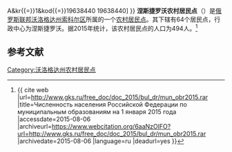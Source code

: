 {{Infobox Settlement
| official_name = 涅斯捷罗沃农村居民点
| native_name = Сельское поселение Нестеровское
| settlement_type = [[农村居民点|农村居民点]]
| subdivision_type = [[国家|国家]]
| subdivision_type1 = [[州_(俄罗斯)|州]]
| subdivision_type2 = [[区_(苏联)|区]]
| pushpin_map = European Russia
| map_caption = 在[[歐洲俄羅斯|歐洲俄羅斯]]的位置
| subdivision_name = {{RUS}}
| subdivision_name1 = [[沃洛格达州|沃洛格达州]]
| subdivision_name2 = [[索科尔区|索科尔区]]
| seat_type = 行政中心
| seat = 涅斯捷罗沃
| population_as_of=2015
| population_footnotes = <ref name=stat />
| population_total = 494
| coordinates_display = inline,title
| latd =  | latm =  | lats =  | latNS = N
| longd =  | longm =  | longs =  | longEW = E
| timezone = [[莫斯科时间|MSK]]
| utc_offset = +3
| blank_name = [[俄罗斯市政土地区划代码|OKTMO编码]]
| blank_info = [http://classif.spb.ru/classificators/view/tma.php?st{{=}}A&kr{{=}}1&kod{{=}}19638440 19638440]
}}
'''涅斯捷罗沃农村居民点'''（{{lang-ru|Сельское поселение Нестеровское}}）是[[俄罗斯联邦|俄罗斯联邦]][[沃洛格达州|沃洛格达州]][[索科尔区|索科尔区]]所属的一个[[农村居民点|农村居民点]]。其下辖有64个居民点，行政中心为涅斯捷罗沃。据2015年统计，该农村居民点的人口为494人。<ref name=stat>{{ cite web |url=http://www.gks.ru/free_doc/doc_2015/bul_dr/mun_obr2015.rar |title=Численность населения Российской Федерации по муниципальным образованиям на 1 января 2015 года |accessdate=2015-08-06 |archiveurl=https://www.webcitation.org/6aaNzOlFO?url=http://www.gks.ru/free_doc/doc_2015/bul_dr/mun_obr2015.rar |archivedate=2015-08-06 |language=ru |deadurl=yes }}</ref>

== 参考文献 ==
{{reflist}}

{{Russia-stub}}

[[Category:沃洛格达州农村居民点|Category:沃洛格达州农村居民点]]